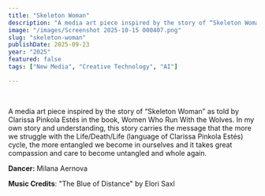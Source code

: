 ```yaml
---
title: "Skeleton Woman"
description: "A media art piece inspired by the story of “Skeleton Woman” as told by Clarissa Pinkola Estés in the book, Women Who Run With the Wolves."
image: "/images/Screenshot 2025-10-15 000407.png"
slug: "skeleton-woman"
publishDate: 2025-09-23
year: "2025"
featured: false
tags: ["New Media", "Creative Technology", "AI"]

---
```



<YouTube id="3kXkipTh-GQ" />

<br />

A media art piece inspired by the story of “Skeleton Woman” as told by Clarissa Pinkola Estés in the book, Women Who Run With the Wolves. In my own story and understanding, this story carries the message that the more we struggle with the Life/Death/Life (language of Clarissa Pinkola Estés) cycle, the more entangled we become in ourselves and it takes great compassion and care to become untangled and whole again.

**Dancer:** Milana Aernova

**Music Credits**: "The Blue of Distance" by Elori Saxl